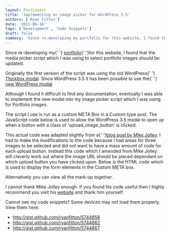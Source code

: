 ```yaml
---
layout: PostLayout
title: 'Implementing an image picker for WordPress 3.5'
authors: ['Ryan Fitton']
date: '2013-06-10'
tags: ['Development', 'Code Snippets']
draft: false
summary: 'Since re-developing my portfolio for this website, I found that the media picker script which I was using to select portfolio images should be updated. Originally the first version of the script was using the old WordPress Thickbox modal. Since WordPress 3.5 it has been possible to use the new WordPress modal. Although I found [&amp;hellip;]'
---
```


<p>
  Since re-developing my{' '} <a title="Portfolio" href="https://ryanfitton.co.uk/portfolio/">portfolio</a>{' '}for this website, I found that the media picker script which I was using to select portfolio images should be updated.
</p>
<p>
  Originally the first version of the script was using the old WordPress{' '}
  <a href="http://codex.wordpress.org/ThickBox">Thickbox modal</a>. Since WordPress 3.5 it has been
  possible to use the{' '}
  <a href="http://codex.wordpress.org/Version_3.5#Highlights">new WordPress modal</a>.
</p>
<p>
  Although I found it difficult to find any documentation, eventually I was able to implement the
  new modal into my image picker script which I was using for Portfolio images.
</p>
<p>
  The script I use is run as a custom META Box in a Custom type post. The JavaScript code below is
  used to allow the WordPress 3.5 modal to open up when a button with a class of
  &#8216;upload_image_button&#8217; is clicked.
</p>
<p>
  <script src="https://gist.github.com/ryanfitton/5744858.js"></script>This actual code was adapted
  slightly from a{' '}<a href="http://mikejolley.com/2012/12/using-the-new-wordpress-3-5-media-uploader-in-plugins/">blog post by Mike Jolley</a>. I had to make the modifications to the code because I had areas for three images to be selected
  and did not want to have a mass amount of code for each upload button. Instead this code which I
  amended from Mike Jolley will cleverly work out where the image URL should be placed dependant on
  which upload button you have clicked upon. Below is the HTML code which is used to display the
  form elements in the Custom META box.
  <script src="https://gist.github.com/ryanfitton/5744862.js"></script>
</p>
<p>Alternatively you can view all the mark-up together.</p>
<p>
  <script src="https://gist.github.com/ryanfitton/5744867.js"></script>
</p>
<p>
  I cannot thank Mike Jolley enough. If you found his code useful then I highly recommend you visit
  his <a href="http://mikejolley.com/">website</a> and thank him yourself.
</p>
<p>Cannot see my code snippets? Some devices may not load them properly. View them here:</p>
<ul>
  <li>
    <a href="http://gist.github.com/ryanfitton/5744858">
      http://gist.github.com/ryanfitton/5744858
    </a>
  </li>
  <li>
    <a href="http://gist.github.com/ryanfitton/5744862">
      http://gist.github.com/ryanfitton/5744862
    </a>
  </li>
  <li>
    <a href="http://gist.github.com/ryanfitton/5744867">
      http://gist.github.com/ryanfitton/5744867
    </a>
  </li>
</ul>
